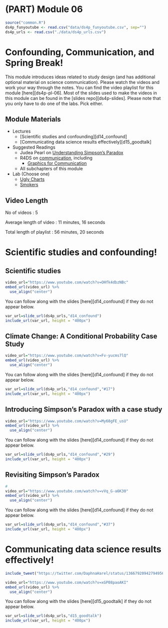 # (PART) Module 06 {-}

```r
source("common.R")
ds4p_funyoutube <- read.csv("data/ds4p_funyoutube.csv", sep="")
ds4p_urls <- read.csv("./data/ds4p_urls.csv")
```

# Confounding, Communication, and Spring Break!

This module introduces ideas related to study design (and has additional optional material on science communication). Please watch the videos and work your way through the notes. You can find the video playlist for this module [here][ds4p-pl-06]. Most of the slides used to make the videos in this module can be found in the [slides repo][ds4p-slides]. Please note that you only have to do one of the labs. Pick either.


## Module Materials

* Lectures
  * [Scientific studies and confounding][d14_confound]
  * [Communicating data science results effectively][d15_goodtalk]
* Suggested Readings
  * Judea Pearl on [Understanding Simpson's Paradox](https://ftp.cs.ucla.edu/pub/stat_ser/r414-reprint.pdf)
  * R4DS on [communication](https://r4ds.had.co.nz/communicate-intro.html), including
      * [Graphics for Communication](https://r4ds.had.co.nz/graphics-for-communication.html)
  * All subchapters of this module
* Lab (Choose one)
  * [Ugly Charts](#lab06a)
  * [Smokers](#lab06b)

## Video Length

No of videos : 5

Average length of video : 11 minutes, 16 seconds

Total length of playlist : 56 minutes, 20 seconds


# Scientific studies and confounding!

## Scientific studies
```r

video_url="https://www.youtube.com/watch?v=OHfk4dbzNBc"
embed_url(video_url) %>%
  use_align("center")
```

You can follow along with the slides [here][d14_confound] if they do not appear below.

```r
var_url=slide_url(ds4p_urls,"d14_confound")
include_url(var_url, height = "400px")
```

##  Climate Change: A Conditional Probability Case Study

```r

video_url="https://www.youtube.com/watch?v=Fv-yucms7lQ"
embed_url(video_url) %>%
  use_align("center")
```

You can follow along with the slides [here][d14_confound] if they do not appear below.

```r
var_url=slide_url(ds4p_urls,"d14_confound","#17")
include_url(var_url, height = "400px")
```

##  Introducing Simpson's Paradox with a case study
```r

video_url="https://www.youtube.com/watch?v=My68gFE_usU"
embed_url(video_url) %>%
  use_align("center")
```

You can follow along with the slides [here][d14_confound] if they do not appear below.

```r
var_url=slide_url(ds4p_urls,"d14_confound","#29")
include_url(var_url, height = "400px")
```

## Revisiting Simpson's Paradox

```r
# 
video_url="https://www.youtube.com/watch?v=vVq_G-a6K30"
embed_url(video_url) %>%
  use_align("center")
```

You can follow along with the slides [here][d14_confound] if they do not appear below.

```r
var_url=slide_url(ds4p_urls,"d14_confound","#37")
include_url(var_url, height = "400px")
```




# Communicating data science results effectively!


```r
include_tweet("https://twitter.com/DaphnaHarel/status/1366792094279495685")

```

```r

video_url="https://www.youtube.com/watch?v=xGP08paoAKI"
embed_url(video_url) %>%
  use_align("center")
```

You can follow along with the slides [here][d15_goodtalk] if they do not appear below.

```r
var_url=slide_url(ds4p_urls,"d15_goodtalk")
include_url(var_url, height = "400px")
```


